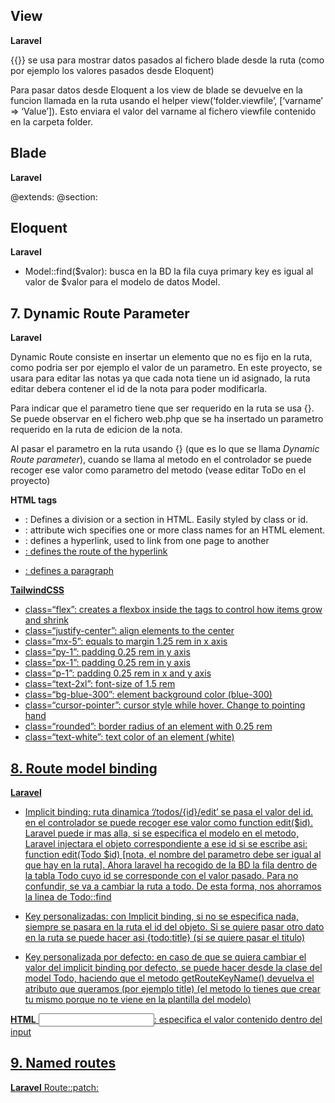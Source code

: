 ## View

**Laravel**

{{}} se usa para mostrar datos pasados al fichero blade desde la ruta (como por ejemplo los valores pasados 
desde Eloquent)

Para pasar datos desde Eloquent a los view de blade se devuelve en la funcion llamada en la ruta 
usando el helper view('folder.viewfile', ['varname' => 'Value']). Esto enviara el valor del varname 
al fichero viewfile contenido en la carpeta folder.

## Blade

**Laravel**

@extends: 
@section: 

## Eloquent

**Laravel**

* Model::find($valor): busca en la BD la fila cuya primary key es igual al valor de $valor para el modelo de datos Model.

## 7. Dynamic Route Parameter

**Laravel**

Dynamic Route consiste en insertar un elemento que no es fijo en la ruta, 
como podria ser por ejemplo el valor de un parametro. En este proyecto, se 
usara para editar las notas ya que cada nota tiene un id asignado, la ruta 
editar debera contener el id de la nota para poder modificarla.

Para indicar que el parametro tiene que ser requerido en la ruta se usa {}.
Se puede observar en el fichero web.php que se ha insertado un parametro requerido 
en la ruta de edicion de la nota.

Al pasar el parametro en la ruta usando {} (que es lo que se llama *Dynamic Route parameter*), cuando se llama al metodo en el controlador
se puede recoger ese valor como parametro del metodo (vease editar ToDo en el proyecto)

**HTML tags**

* <div>: Defines a division or a section in HTML. Easily styled by class or id.
* <div class="" >: attribute wich specifies one or more class names for an HTML element.
* <a>: defines a hyperlink, used to link from one page to another
* <a href="">: defines the route of the hyperlink 
* <p>: defines a paragraph

**TailwindCSS**

* class="flex": creates a flexbox inside the tags to control how items grow and shrink
* class="justify-center": align elements to the center
* class="mx-5": equals to margin 1.25 rem in x axis
* class="py-1": padding 0.25 rem in y axis
* class="px-1": padding 0.25 rem in y axis
* class="p-1": padding 0.25 rem in x and y axis
* class="text-2xl": font-size of 1.5 rem
* class="bg-blue-300": element background color (blue-300)
* class="cursor-pointer": cursor style while hover. Change to pointing hand
* class="rounded": border radius of an element with 0.25 rem
* class="text-white": text color of an element (white)

## 8. Route model binding

**Laravel**

* Implicit binding: ruta dinamica '/todos/{id}/edit' se pasa el valor del id. en el controlador
se puede recoger ese valor como function edit($id). Laravel puede ir mas alla, si se especifica el 
modelo en el metodo, Laravel injectara el objeto correspondiente a ese id si se escribe asi:
function edit(Todo $id) [nota, el nombre del parametro debe ser igual al que hay en la ruta]. 
Ahora laravel ha recogido de la BD la fila dentro de la tabla Todo cuyo id se corresponde con el 
valor pasado. Para no confundir, se va a cambiar la ruta a todo. De esta forma, nos ahorramos la linea de
Todo::find

* Key personalizadas: con Implicit binding, si no se especifica nada, siempre se pasara en la ruta el id del
objeto. Si se quiere pasar otro dato en la ruta se puede hacer asi {todo:title} (si se quiere pasar el titulo)

* Key personalizada por defecto: en caso de que se quiera cambiar el valor del implicit binding por defecto, se puede 
hacer desde la clase del model Todo, haciendo que el metodo getRouteKeyName() devuelva el atributo que queramos (por ejemplo title)
(el metodo lo tienes que crear tu mismo porque no te viene en la plantilla del modelo)

**HTML**
<input value="">: especifica el valor contenido dentro del input

## 9. Named routes

**Laravel**
Route::patch: 
